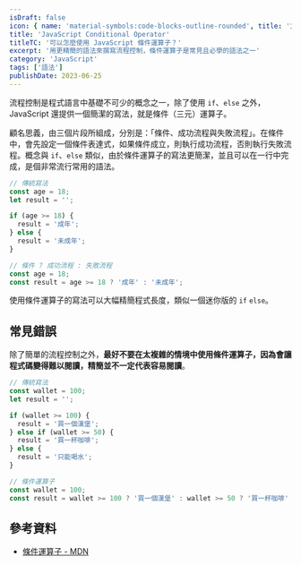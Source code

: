 ```yaml
---
isDraft: false
icon: { name: 'material-symbols:code-blocks-outline-rounded', title: '方框上有代碼的符號' }
title: 'JavaScript Conditional Operator'
titleTC: '可以怎麼使用 JavaScript 條件運算子？'
excerpt: '用更精簡的語法來撰寫流程控制，條件運算子是常見且必學的語法之一'
category: 'JavaScript'
tags: ['語法']
publishDate: 2023-06-25
---
```


流程控制是程式語言中基礎不可少的概念之一，除了使用 `if`、`else` 之外，JavaScript 還提供一個簡潔的寫法，就是條件（三元）運算子。

顧名思義，由三個片段所組成，分別是：「條件、成功流程與失敗流程」。在條件中，會先設定一個條件表達式，如果條件成立，則執行成功流程，否則執行失敗流程。概念與 `if`、`else` 類似，由於條件運算子的寫法更簡潔，並且可以在一行中完成，是個非常流行常用的語法。

```js
// 傳統寫法
const age = 18;
let result = '';

if (age >= 18) {
  result = '成年';
} else {
  result = '未成年';
}
```

```js
// 條件 ? 成功流程 : 失敗流程
const age = 18;
const result = age >= 18 ? '成年' : '未成年';
```

使用條件運算子的寫法可以大幅精簡程式長度，類似一個迷你版的 `if` `else`。

## 常見錯誤

除了簡單的流程控制之外，**最好不要在太複雜的情境中使用條件運算子，因為會讓程式碼變得難以閱讀，精簡並不一定代表容易閱讀**。

```js
// 傳統寫法
const wallet = 100;
let result = '';

if (wallet >= 100) {
  result = '買一個漢堡';
} else if (wallet >= 50) {
  result = '買一杯咖啡';
} else {
  result = '只能喝水';
}
```

```js
// 條件運算子
const wallet = 100;
const result = wallet >= 100 ? '買一個漢堡' : wallet >= 50 ? '買一杯咖啡' : '只能喝水';
```

## 參考資料

- [條件運算子 - MDN](https://developer.mozilla.org/zh-TW/docs/Web/JavaScript/Reference/Operators/Conditional_operator)
